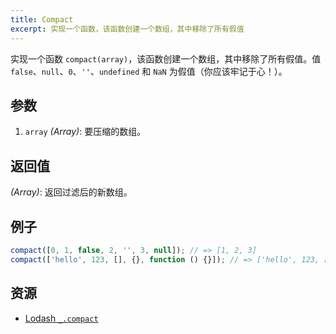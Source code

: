 ```yaml
---
title: Compact
excerpt: 实现一个函数，该函数创建一个数组，其中移除了所有假值
---
```


实现一个函数 `compact(array)`，该函数创建一个数组，其中移除了所有假值。值 `false`、`null`、`0`、`''`、`undefined` 和 `NaN` 为假值（你应该牢记于心！）。

## 参数

1. `array` *(Array)*: 要压缩的数组。

## 返回值

*(Array)*: 返回过滤后的新数组。

## 例子

```js
compact([0, 1, false, 2, '', 3, null]); // => [1, 2, 3]
compact(['hello', 123, [], {}, function () {}]); // => ['hello', 123, [], {}, function() {}]
```

## 资源

* [Lodash `_.compact`](https://lodash.com/docs/#compact)
